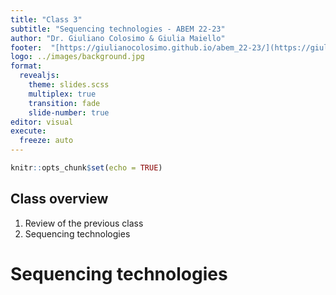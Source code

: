 ```yaml
---
title: "Class 3"
subtitle: "Sequencing technologies - ABEM 22-23"
author: "Dr. Giuliano Colosimo & Giulia Maiello"
footer:  "[https://giulianocolosimo.github.io/abem_22-23/](https://giulianocolosimo.github.io/abem_22-23/)"
logo: ../images/background.jpg
format: 
  revealjs: 
    theme: slides.scss
    multiplex: true
    transition: fade
    slide-number: true
editor: visual
execute:
  freeze: auto
---
```


```r
knitr::opts_chunk$set(echo = TRUE)

```


## Class overview

1. Review of the previous class
2. Sequencing technologies

# Sequencing technologies

